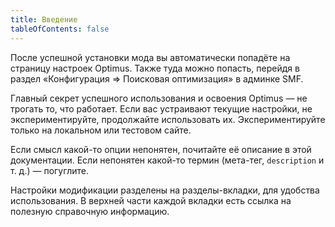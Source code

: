 ```yaml
---
title: Введение
tableOfContents: false
---
```


После успешной установки мода вы автоматически попадёте на страницу настроек Optimus. Также туда можно попасть, перейдя в раздел «Конфигурация => Поисковая оптимизация» в админке SMF.

Главный секрет успешного использования и освоения Optimus — не трогать то, что работает. Если вас устраивают текущие настройки, не экспериментируйте, продолжайте использовать их. Экспериментируйте только на локальном или тестовом сайте.

Если смысл какой-то опции непонятен, почитайте её описание в этой документации. Если непонятен какой-то термин (мета-тег, `description` и т. д.) — погуглите.

Настройки модификации разделены на разделы-вкладки, для удобства использования. В верхней части каждой вкладки есть ссылка на полезную справочную информацию.
